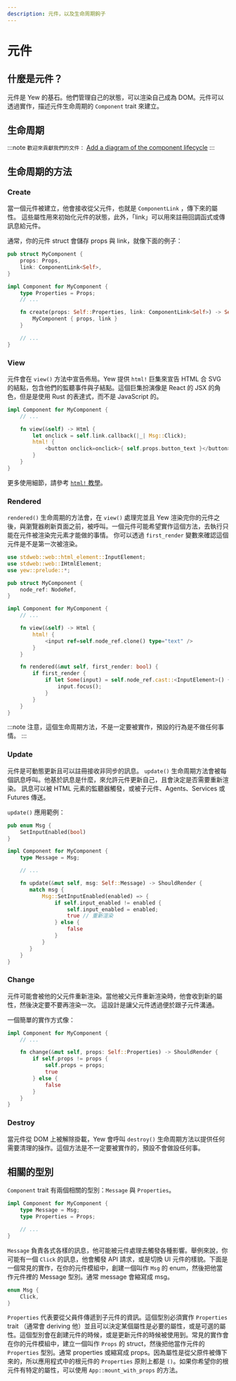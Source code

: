 ```yaml
---
description: 元件，以及生命周期鉤子
---
```


# 元件

## 什麼是元件？

元件是 Yew 的基石。他們管理自己的狀態，可以渲染自己成為 DOM。元件可以透過實作，描述元件生命周期的 `Component` trait 來建立。

## 生命周期

:::note
`歡迎來貢獻我們的文件：` [Add a diagram of the component lifecycle](https://github.com/yewstack/docs/issues/22)
:::

## 生命周期的方法

### Create

當一個元件被建立，他會接收從父元件，也就是 `ComponentLink` ，傳下來的屬性。 這些屬性用來初始化元件的狀態，此外，「link」可以用來註冊回調函式或傳訊息給元件。

通常，你的元件 struct 會儲存 props 與 link，就像下面的例子：

```rust
pub struct MyComponent {
    props: Props,
    link: ComponentLink<Self>,
}

impl Component for MyComponent {
    type Properties = Props;
    // ...

    fn create(props: Self::Properties, link: ComponentLink<Self>) -> Self {
        MyComponent { props, link }
    }

    // ...
}
```

### View

元件會在 `view()` 方法中宣告佈局。Yew 提供 `html!` 巨集來宣告 HTML 合 SVG 的結點，包含他們的監聽事件與子結點。這個巨集扮演像是 React 的 JSX 的角色，但是是使用 Rust 的表達式，而不是 JavaScript 的。

```rust
impl Component for MyComponent {
    // ...

    fn view(&self) -> Html {
        let onclick = self.link.callback(|_| Msg::Click);
        html! {
            <button onclick=onclick>{ self.props.button_text }</button>
        }
    }
}
```

更多使用細節，請參考 [`html!` 教學](html.md)。

### Rendered

`rendered()` 生命周期的方法會，在 `view()` 處理完並且 Yew 渲染完你的元件之後，與瀏覽器刷新頁面之前，被呼叫。一個元件可能希望實作這個方法，去執行只能在元件被渲染完元素才能做的事情。 你可以透過 `first_render` 變數來確認這個元件是不是第一次被渲染。

```rust
use stdweb::web::html_element::InputElement;
use stdweb::web::IHtmlElement;
use yew::prelude::*;

pub struct MyComponent {
    node_ref: NodeRef,
}

impl Component for MyComponent {
    // ...

    fn view(&self) -> Html {
        html! {
            <input ref=self.node_ref.clone() type="text" />
        }
    }

    fn rendered(&mut self, first_render: bool) {
        if first_render {
            if let Some(input) = self.node_ref.cast::<InputElement>() {
                input.focus();
            }
        }
    }
}
```

:::note
注意，這個生命周期方法，不是一定要被實作，預設的行為是不做任何事情。
:::

### Update

元件是可動態更新且可以註冊接收非同步的訊息。 `update()` 生命周期方法會被每個訊息呼叫。他基於訊息是什麼，來允許元件更新自己，且會決定是否需要重新渲染。 訊息可以被 HTML 元素的監聽器觸發，或被子元件、Agents、Services 或 Futures 傳送。

`update()` 應用範例：

```rust
pub enum Msg {
    SetInputEnabled(bool)
}

impl Component for MyComponent {
    type Message = Msg;

    // ...

    fn update(&mut self, msg: Self::Message) -> ShouldRender {
       match msg {
           Msg::SetInputEnabled(enabled) => {
               if self.input_enabled != enabled {
                   self.input_enabled = enabled;
                   true // 重新渲染
               } else {
                   false
               }
           }
       }
    }
}
```

### Change

元件可能會被他的父元件重新渲染。當他被父元件重新渲染時，他會收到新的屬性，然後決定要不要再渲染一次。 這設計是讓父元件透過便於跟子元件溝通。

一個簡單的實作方式像：

```rust
impl Component for MyComponent {
    // ...

    fn change(&mut self, props: Self::Properties) -> ShouldRender {
        if self.props != props {
            self.props = props;
            true
        } else {
            false
        }
    }
}
```

### Destroy

當元件從 DOM 上被解除掛載，Yew 會呼叫 `destroy()` 生命周期方法以提供任何需要清理的操作。這個方法是不一定要被實作的，預設不會做設任何事。

## 相關的型別

`Component` trait 有兩個相關的型別：`Message` 與 `Properties`。

```rust
impl Component for MyComponent {
    type Message = Msg;
    type Properties = Props;

    // ...
}
```

`Message` 負責各式各樣的訊息，他可能被元件處理去觸發各種影響。舉例來說，你可能有一個 `Click` 的訊息，他會觸發 API 請求，或是切換 UI 元件的樣貌。下面是一個常見的實作，在你的元件模組中，創建一個叫作 `Msg` 的 enum，然後把他當作元件裡的 Message 型別。通常 message 會縮寫成 msg。

```rust
enum Msg {
    Click,
}
```

`Properties` 代表要從父員件傳遞到子元件的資訊。這個型別必須實作 `Properties` trait （通常會 deriving 他）並且可以決定某個屬性是必要的屬性，或是可選的屬性。這個型別會在創建元件的時候，或是更新元件的時候被使用到。常見的實作會在你的元件模組中，建立一個叫作 `Props` 的 struct，然後把他當作元件的`Properties` 型別。通常 properties 或縮寫成 props。因為屬性是從父原件被傳下來的，所以應用程式中的根元件的 `Properties` 原則上都是 `()`。如果你希望你的根元件有特定的屬性，可以使用 `App::mount_with_props` 的方法。
